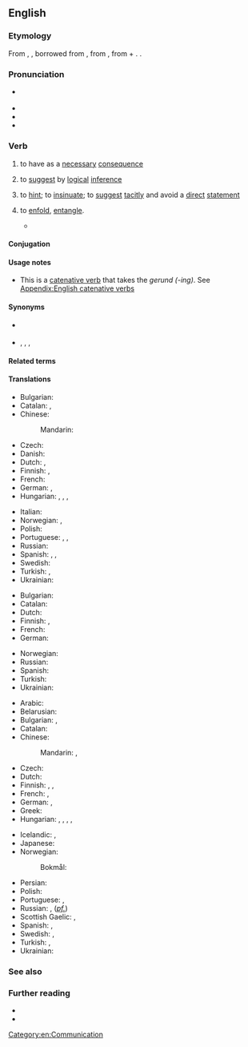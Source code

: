 ==English==

===Etymology===
From {{inh|en|enm|implien}}, {{m|enm|emplien}}, borrowed from {{der|en|fro|emplier}}, from {{der|en|la|implicare||to infold, involve}}, from {{m|la|in||in}} + {{m|la|plicare||to fold}}. {{doublet|en|employ|implicate}}.

===Pronunciation===
* {{a|GenAm|RP}} {{IPA|en|/ɪmˈplaɪ/}}
* {{audio|en|en-us-imply.ogg|Audio (US)}}
* {{rhymes|en|aɪ|s=2}}
* {{hyphenation|en|im|ply}}

===Verb===
{{en-verb}}

# {{lb|en|transitive|of a proposition}} to have as a [[necessary]] [[consequence]]
#: {{ux|en|The proposition that "all dogs are mammals" '''implies''' that my dog is a mammal.}}
# {{lb|en|transitive|of a person}} to [[suggest]] by [[logical]] [[inference]]
#: {{ux|en|When I state that your dog is brown, I am not '''implying''' that all dogs are brown.}}
# {{lb|en|transitive|of a person or proposition}} to [[hint]]; to [[insinuate]]; to [[suggest]] [[tacit]]ly and avoid a [[direct]] [[statement]]
#: {{ux|en|What do you mean "we need to be more careful with hygiene"? Are you '''implying''' that I don't [[wash]] my hands?}}
# {{lb|en|archaic}} to [[enfold]], [[entangle]].
#* {{RQ:Spenser Faerie Queene|1|4|passage=And in his bosome secretly there lay / An hatefull Snake, the which his taile vptyes / In many folds, and mortall sting '''implyes'''.}}

====Conjugation====
{{en-conj|impl|y}}

====Usage notes====
* This is a [[catenative verb]] that takes the ''gerund (-ing)''. See [[Appendix:English catenative verbs]]

====Synonyms====
* {{sense|to have as a necessary consequence}} {{l|en|entail}}
* {{sense|to suggest tacitly}} {{l|en|allude}}, {{l|en|hint}}, {{l|en|insinuate}}, {{l|en|suggest}}

====Related terms====
{{col4|en
|implicate
|implication
|implicative
|implicit
|implicitness
|implision
}}

====Translations====
{{trans-top|to have as a consequence}}
* Bulgarian: {{t+|bg|означавам}}
* Catalan: {{t+|ca|implicar}}, {{t+|ca|comportar}}
* Chinese:
*: Mandarin: {{t+|cmn|意味着|tr=yìwèizhe|sc=Hani}}
* Czech: {{t|cs|implikovat}}
* Danish: {{t|da|implicere}}
* Dutch: {{t+|nl|impliceren}}, {{t+|nl|inhouden}}
* Finnish: {{t+|fi|merkitä}}, {{t+|fi|seurata}}
* French: {{t+|fr|impliquer}}
* German: {{t+|de|implizieren}}, {{t|de|zur Folge haben}}
* Hungarian: {{t|hu|maga után von}}, {{t+|hu|magában foglal}}, {{t|hu|implikál}}, {{t|hu|[[következtetni]] [[enged]]}}
{{trans-mid}}
* Italian: {{t+|it|implicare}}
* Norwegian: {{t|no|implisere}}, {{t|no|medføre}}
* Polish: {{t|pl|pociągać (za sobą)}}
* Portuguese: {{t+|pt|implicar}}, {{t|pt|ter como consequência}}, {{t+|pt|acarretar}}
* Russian: {{t+|ru|предполага́ть|impf}}
* Spanish: {{t+|es|implicar}}, {{t+|es|acarrear}}, {{t+|es|conllevar}}
* Swedish: {{t+|sv|implicera}}
* Turkish: {{t+|tr|gerektirmek}}, {{t+|tr|işaret etmek}}
* Ukrainian: {{t|uk|припускати}}
{{trans-bottom}}

{{trans-top|to suggest by a logical inference}}
* Bulgarian: {{t+|bg|подразбирам}}
* Catalan: {{t+|ca|implicar}}
* Dutch: {{t+|nl|suggereren}}
* Finnish: {{t+|fi|tarkoittaa}}, {{t+|fi|väittää}}
* French: {{t+|fr|impliquer}}
* German: {{t+|de|implizieren}}
{{trans-mid}}
* Norwegian: {{t|no|implisere}}
* Russian: {{t+|ru|подразумева́ть|impf}}
* Spanish: {{t+|es|implicar}}
* Turkish: {{t+|tr|gerektirmek}}
* Ukrainian: {{t+|uk|мати на увазі}}
{{trans-bottom}}

{{trans-top|to express suggestively rather than as a direct statement}}
* Arabic: {{t|ar|اِنْطَوَى}}
* Belarusian: {{t-needed|be}}
* Bulgarian: {{t+|bg|загатвам}}, {{t+|bg|намеквам}}
* Catalan: {{t+|ca|insinuar}}
* Chinese:
*: Mandarin: {{t+|cmn|暗示|tr=ànshì|sc=Hani}}, {{t+|cmn|暗指|tr=ànzhǐ|sc=Hani}}
* Czech: {{t+|cs|naznačit}}
* Dutch: {{t+|nl|impliceren}}
* Finnish: {{t+|fi|vihjailla}}, {{t|fi|antaa ymmärtää}}, {{t+|fi|vihjata}}
* French: {{t+|fr|insinuer}}, {{t+|fr|sous-entendre}}
* German: {{t+|de|bedeuten}}, {{t+|de|implizieren}}
* Greek: {{t+|el|υπονοώ}}
* Hungarian: {{t+|hu|sugall}}, {{t+|hu|utal}}, {{t+|hu|céloz}}, {{t+|hu|sejtet}}, {{t|hu|[[akar|akar(ja)]] [[mondani]]}}
{{trans-mid}}
* Icelandic: {{t|is|gefa í skyn}}, {{t|is|benda til}}
* Japanese: {{t+|ja|ほのめかす|tr=honomekasu}}
* Norwegian: {{t|no|insinuere}}
*: Bokmål: {{t+|nb|antyde}}
* Persian: {{t|fa|به طور ضمنی اشاره کردن}}
* Polish: {{t+|pl|sugerować}}
* Portuguese: {{t|pt|dar a entender}}, {{t+|pt|insinuar}}
* Russian: {{t+|ru|намека́ть|impf}}, {{t+|ru|намекну́ть}} (''[[pf.]]'')
* Scottish Gaelic: {{t|gd|ciallaich}}, {{t|gd|seaghaich}}
* Spanish: {{t+|es|insinuar}}, {{t|es|dar a entender}}
* Swedish: {{t+|sv|antyda}}, {{t+|sv|insinuera}}
* Turkish: {{t+|tr|anlamına gelmek}}, {{t|tr|manasına gelmek}}
* Ukrainian: {{t|uk|натякати}}
{{trans-bottom}}

===See also===
{{col4|en
|connotation
|entail
}}

===Further reading===
* {{R:Webster 1913}}
* {{R:Century 1911}}

[[Category:en:Communication]]